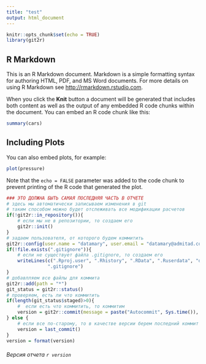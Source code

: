 ```yaml
---
title: "test"
output: html_document
---
```


```r
knitr::opts_chunk$set(echo = TRUE)
library(git2r)
```

## R Markdown

This is an R Markdown document. Markdown is a simple formatting syntax for authoring HTML, PDF, and MS Word documents. For more details on using R Markdown see <http://rmarkdown.rstudio.com>.

When you click the **Knit** button a document will be generated that includes both content as well as the output of any embedded R code chunks within the document. You can embed an R code chunk like this:

```r
summary(cars)
```

## Including Plots

You can also embed plots, for example:

```r
plot(pressure)
```

Note that the `echo = FALSE` parameter was added to the code chunk to prevent printing of the R code that generated the plot.


```r
### ЭТО ДОЛЖНА БЫТЬ САМАЯ ПОСЛЕДНЯЯ ЧАСТЬ В ОТЧЕТЕ 
# здесь мы автоматически записываем изменения в git
# таким способом можно будет отслеживать все модификации расчетов
if(!git2r::in_repository()){
    # если мы не в репозитории, то создаем его
    git2r::init()
}
# задаем пользователя, от которого будем коммитить
git2r::config(user.name = "datamary", user.email = "datamary@admitad.com")
if(!file.exists(".gitignore")){
    # если не существует файла .gitignore, то создаем его
    writeLines(c(".Rproj.user", ".Rhistory", ".RData", ".Ruserdata", "data/", "secret"),
               ".gitignore")
}
# добавлляем все файлы для коммита
git2r::add(path = "*")
git_status = git2r::status()
# проверяем, есть ли что коммитить
if(length(git_status$staged)>0){
    #  если есть что коммитить, то коммитим
    version = git2r::commit(message = paste("Autocommit", Sys.time()), all = TRUE)
} else {
    # если все по-старому, то в качестве версии берем последний коммит
    version = last_commit()
}
version = format(version)
```

###### Версия отчета `r version`
